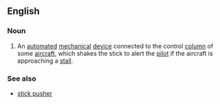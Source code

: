 ==English==
{{wikipedia}}
===Noun===
{{en-noun}}
# {{context|aviation|lang=en}} An [[automated]] [[mechanical]] [[device]] connected to the control [[column]] of some [[aircraft]], which shakes the stick to alert the [[pilot]] if the aircraft is approaching a [[stall]].
===See also===
*[[stick pusher]]